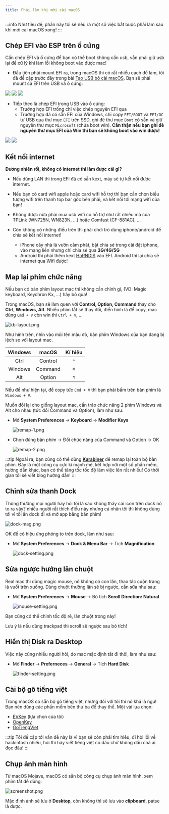 ```yaml
---
title: Phải làm khi mới cài macOS
---
```



:::info
Như tiêu đề, phần này tôi sẽ nêu ra một số việc bắt buộc phải làm sau khi mới cài macOS xong!
:::

## Chép EFI vào ESP trên ổ cứng

Cần chép EFI và ổ cứng để bạn có thể boot không cần usb, vẫn phải giữ usb lại để xử lý khi làm lỗi không boot vào được mac!

+ Đầu tiên phải mount EFI ra, trong macOS thì có rất nhiều cách để làm, tôi đã đề cập trước đây trong bài [Tạo USB bộ cài macOS](/docs/usb-creation/create-usb-installer). Bạn sẽ phải mount cả EFI trên USB và ô cứng:

<Tabs>
  <TabItem value="hktool" label="Hackintool/EFI Agent" default>
    <img src="/img/docs/post-install/hktool-mount-efi.png" />
  </TabItem>  
  <TabItem value="occ" label="OCC" default>
    <img src="/img/docs/post-install/occ-mount-efi.png" />
  </TabItem>
  <TabItem value="ocat" label="OCAT">
    <img src="/img/docs/post-install/ocat-mount-efi.png" />
  </TabItem>
</Tabs>

+ Tiếp theo là chép EFI trong USB vào ổ cứng:
  + Trường hợp EFI trống chỉ việc chép nguyên EFI qua
  + Trường hợp đã có sẵn EFI của Windows, chỉ copy `EFI/BOOT` và `EFI/OC` từ USB qua thư mục `EFI` trên SSD, ghi đè thư mục `Boot` có sẵn và giữ nguyên thư mục `Microsoft` (chứa boot win). **Cẩn thận nếu bạn ghi đè nguyên thư mục EFI của Win thì bạn sẽ không boot vào win được!**

<Tabs>
  <TabItem value="empty" label="EFI trống" default>
    <img src="/img/docs/post-install/copy-efi-empty.png" />
  </TabItem>  
  <TabItem value="ms" label="Chung EFI với Windows" default>
    <img src="/img/docs/post-install/copy-efi-dual.png" />
  </TabItem>
</Tabs>

## Kết nối internet

**Đương nhiên rồi, không có internet thì làm được cái gì?**

+ Nếu dùng LAN thì trong EFI đã có sẵn kext, máy sẽ tự kết nối được internet.

+ Nếu bạn có card wifi apple hoặc card wifi hỗ trợ thì bạn cần chọn biểu tượng wifi trên thanh top bar góc bên phải, và kết nối tới mạng wifi của bạn!

+ Không được nữa phải mua usb wifi có hỗ trợ như rất nhiều mã của TPLink (WN725N, WN823N, ...) hoặc Comfast (CF-881AC), ...

+ Còn không có những điều trên thì phải chơi trò dùng iphone/android để chia sẻ kết nối internet!
  + iPhone cây nhà lá vườn cắm phát, bật chia sẻ trong cài đặt iphone, vào mạng liền nhưng chỉ chia sẻ qua **3G/4G/5G**
  + Android thì phải thêm kext [HoRNDIS](https://github.com/jwise/HoRNDIS/releases/tag/rel9.2) vào EFI. Android thì lại chia sẻ internet qua Wifi được!

## Map lại phím chức năng

Nếu bạn có bàn phím layout mac thì không cần chỉnh gì,  (VD: Magic keyboard, Keychron Kx, ...) hãy bỏ qua!

Trong macOS, bạn sẽ làm quen với **Control, Option, Command** thay cho **Ctrl, Windows, Alt**. Nhiều phím tắt sẽ thay đổi, điển hình là để copy, mac dùng `Cmd + V` còn win thì `Ctrl + V`, ...

![kb-layout.png](/img/docs/post-install/kb-layout.png)

Như hình trên, nhìn vào mũi tên màu đỏ, bàn phím Windows của bạn đang bị lệch so với layout mac.

| Windows |  macOS  | Kí hiệu |
| :-----: | :-----: | :-----: |
|  Ctrl   | Control |   `⌃`   |
| Windows | Command |   `⌘`   |
|   Alt   | Option |   `⌥`   |

Nếu để như hiện tại, để copy tức `Cmd + V` thì bạn phải bấm trên bàn phím là `Windows + V`.

Muốn đổi lại cho giống layout mac, cần tráo chức năng 2 phím Windows và Alt cho nhau (tức đổi Command và Option), làm như sau:

+ Mở **System Preferences** → **Keyboard** → **Modifier Keys**

    ![remap-1.png](/img/docs/post-install/remap-1.png)

+ Chọn đúng bàn phím → Đổi chức năng của Command và Option → OK

    ![remap-2.png](/img/docs/post-install/remap-2.png)

:::tip
Ngoài ra, bạn cũng có thể dùng [**Karabiner**](https://karabiner-elements.pqrs.org/) để remap lại toàn bộ bàn phím. Đây là một công cụ cực kì mạnh mẽ, kết hợp với một số phần mềm, hướng dẫn khác, bạn có thể tăng tốc tốc độ làm việc lên rất nhiều! Có thời gian tôi sẽ viết blog hướng dẫn!
:::

## Chỉnh sửa thanh Dock

Thông thường mọi người hay hỏi tôi là sao không thấy cái icon trên dock nó to ra vậy? nhiều người rất thích điều này nhưng cá nhân tôi thì không dùng tới vì tôi ẩn dock đi và mở app bằng bàn phím!

![dock-mag.png](/img/docs/post-install/dock-mag.png)

OK để có hiệu ứng phóng to trên dock, làm như sau:

+ Mở **System Preferences** → **Dock & Menu Bar** -> Tích **Magnification**

    ![dock-setting.png](/img/docs/post-install/dock-setting.png)

## Sửa ngược hướng lăn chuột

Real mac thì dùng magic mouse, nó không có con lăn, thao tác cuộn trang là vuốt trên xuống. Dùng chuột thường lăn sẽ bị ngược, cần sửa như sau:

+ Mở **System Preferences** → **Mouse** -> Bỏ tích **Scroll Direction: Natural**

    ![mouse-setting.png](/img/docs/post-install/mouse-setting.png)

Bạn cũng có thể chỉnh tốc độ rê, lăn chuột trong này!

Lưu ý là nếu dùng trackpad thì scroll sẽ ngược sau bỏ tích!

## Hiển thị Disk ra Desktop

Việc này cũng nhiều người hỏi, do mac mặc định tắt đi thôi, làm như sau:

+ Mở **Finder** → **Preferneces** -> **General** -> Tích **Hard Disk**

    ![finder-setting.png](/img/docs/post-install/finder-setting.png)

## Cài bộ gõ tiếng việt

Trong macOS có sẵn bộ gõ tiếng việt, nhưng đối với tôi thì nó khá là ngu! Bạn nên dùng các phần mềm bên thứ ba để thay thế. Một vài lựa chọn:

+ [EVKey](https://evkeyvn.com/) (lựa chọn của tôi)
+ [OpenKey](https://github.com/tuyenvm/OpenKey/releases)
+ [GoTiengViet](https://www.trankynam.com/gotv/)

:::tip
Tôi đề cập tới vấn đề này là vì bạn sẽ còn phải tìm hiểu, đi hỏi lỗi về hackintosh nhiều, hỏi thì hãy viết tiếng việt có dấu chứ không dấu chả ai đọc đâu!
:::

## Chụp ảnh màn hình

Từ macOS Mojave, macOS có sẵn bộ công cụ chụp ảnh màn hình, xem phím tắt để dùng:

![screenshot.png](/img/docs/post-install/screenshot.png)

Mặc định ảnh sẽ lưu ở **Desktop**, còn không thì sẽ lưu vào **clipboard**, patse là được.
